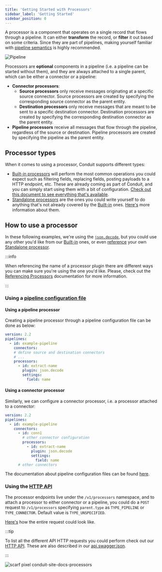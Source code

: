 ```yaml
---
title: 'Getting Started with Processors'
sidebar_label: 'Getting Started'
sidebar_position: 0
---
```


A processor is a component that operates on a single record that flows through a pipeline. It can either **transform** the record, or **filter** it out based on some criteria. Since they are part of pipelines, making
yourself familiar with [pipeline semantics](/docs/features/pipeline-semantics) is highly recommended.

![Pipeline](/img/pipeline_example.svg)

Processors are **optional** components in a pipeline (i.e. a pipeline can be started without them), and they are always
attached to a single parent, which can be either a connector or a pipeline:

- **Connector processors**:
  - **Source processors** only receive messages originating at a specific source connector. Source
   processors are created by specifying the corresponding source connector as the parent entity.
   - **Destination processors** only receive messages that are meant to be sent to a specific
   destination connector. Destination processors are created by specifying the corresponding destination connector as
   the parent entity.
- **Pipeline processors** receive all messages that flow through the pipeline, regardless of the
   source or destination. Pipeline processors are created by specifying the pipeline as the parent entity.


## Processor types

When it comes to using a processor, Conduit supports different types:

- [Built-in processors](/docs/processors/builtin) will perform the most common operations you could expect such as filtering fields, replacing fields, posting payloads to a HTTP endpoint, etc. These are already coming as part of Conduit, and you can simply start using them with a bit of configuration. [Check out this document to see everything that's available](/docs/processors/builtin).
- [Standalone processors](/docs/processors/standalone) are the ones you could write yourself to do anything that's not already covered by the [Built-in](/docs/processors/builtin) ones. [Here's](/docs/processors/standalone) more information about them.

## How to use a processor

In these following examples, we're using the [`json.decode`](/docs/processors/builtin/json.decode), but you could use any other you'd like from our [Built-in](/docs/processors/builtin/) ones, or even [reference](/docs/processors/referencing) your own [Standalone processor](/docs/processors/standalone).  

:::info

When referencing the name of a processor plugin there are different ways you can make sure you're using the one you'd like. Please, check out the [Referencing Processors](/docs/processors/referencing) documentation for more information.

:::


### Using a [pipeline configuration file](/docs/pipeline-configuration-files/getting-started)

#### Using a pipeline processor

Creating a pipeline processor through a pipeline configuration file can be done as below:

```yaml
version: 2.2
pipelines:
  - id: example-pipeline
    connectors:
    # define source and destination connectors
    # ...
    processors:
      - id: extract-name
        plugin: json.decode
        settings:
          field: name
```

#### Using a connector processor

Similarly, we can configure a connector processor, i.e. a processor attached to a connector:

```yaml
version: 2.2
pipelines:
  - id: example-pipeline
    connectors:
      - id: conn1
        # other connector configuration
        processors:
          - id: extract-name
            plugin: json.decode
            settings:
              field: name
      # other connectors
```

The documentation about pipeline configuration files can be found [here](/docs/configuration/pipeline-configuration-files).

### Using the [HTTP API](/api#get-/v1/processors)

The processor endpoints live under the `/v1/processors` namespace, and to attach a processor to either connector or a pipeline, you could do a `POST` request to `/v1/processors` specifying `parent.type` as `TYPE_PIPELINE` or `TYPE_CONNECTOR`. Default value is `TYPE_UNSPECIFIED`. 

[Here's](/api#post-/v1/processors) how the entire request could look like.


:::tip

To list all the different API HTTP requests you could perform check out our [HTTP API](/api). These are also described in our [api.swagger.json](https://github.com/ConduitIO/conduit/blob/main/pkg/web/openapi/swagger-ui/api/v1/api.swagger.json).

:::

![scarf pixel conduit-site-docs-processors](https://static.scarf.sh/a.png?x-pxid=33ce4d9e-1948-4cab-846a-7e6cd33b8cae)
